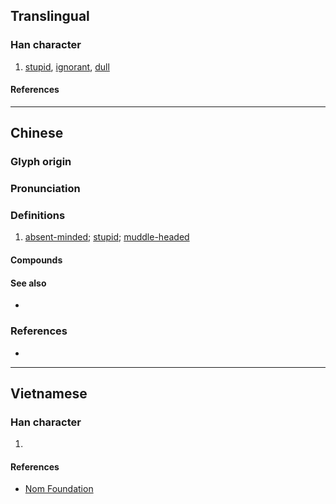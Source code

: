 {{character info/new}}
==Translingual==

===Han character===
{{Han char|rn=61|rad=心|as=16|sn=19|four=94062|canj=PTWU|ids=⿰忄瞢}}

# [[stupid]], [[ignorant]], [[dull]]

====References====
{{Han ref|kx=0408.120|dkj=11451|dj=0749.120|hdz=42367.010|uh=61F5}}

----

==Chinese==
{{zh-forms}}

===Glyph origin===
{{Han etym}}

===Pronunciation===
{{zh-pron
|m=懵
|c=mung5,mung4,mung2
|mn=báng
|mc=y
|oc=y
|cat=a
}}

===Definitions===
{{zh-hanzi}}

# [[absent-minded]]; [[stupid]]; [[muddle-headed]]

====Compounds====
{{zh-der|惛懵|愚懵|懵憒|懵懂|懵懂痴呆|懵懵|懵懵懂懂|懵撒|懵然|懵然未覺|懵然無知|懵藥|懵裡懵懂|懵騰|痴呆懵懂|迷懵|懵盛盛}}

====See also====
* {{zh-l|糊塗}}

===References===
* {{R:yue:Hanzi}}

----

==Vietnamese==

===Han character===
{{vi-readings|rs=心16|reading=mộng}}

# {{defn|lang=vi|sort=心16}}

====References====
* [http://nomfoundation.org/common/nom_details.php?codepoint=61f5 Nom Foundation]